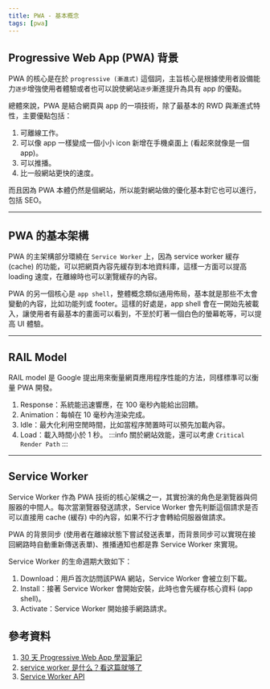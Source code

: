 ```yaml
---
title: PWA - 基本概念
tags: [pwa]
---
```

## Progressive Web App (PWA) 背景
PWA 的核心是在於 `progressive (漸進式)` 這個詞，主旨核心是根據使用者設備能力`逐步`增強使用者體驗或者也可以說使網站`逐步`漸進提升為具有 app 的優點。

總體來說，PWA 是結合網頁與 app 的一項技術，除了最基本的 RWD 與漸進式特性，主要優點包括：  
1. 可離線工作。
2. 可以像 app 一樣變成一個小小 icon 新增在手機桌面上 (看起來就像是一個 app)。
3. 可以推播。
4. 比一般網站更快的速度。

而且因為 PWA 本體仍然是個網站，所以能對網站做的優化基本對它也可以進行，包括 SEO。

---

## PWA 的基本架構
PWA 的主架構部分環繞在 `Service Worker` 上，因為 service worker 緩存 (cache) 的功能，可以把網頁內容先緩存到本地資料庫，這樣一方面可以提高 loading 速度，在離線時也可以瀏覽緩存的內容。  

PWA 的另一個核心是 `app shell`，整體概念類似通用佈局，基本就是那些不太會變動的內容，比如功能列或 footer。這樣的好處是，app shell 會在一開始先被載入，讓使用者有最基本的畫面可以看到，不至於盯著一個白色的螢幕乾等，可以提高 UI 體驗。

---

## RAIL Model
RAIL model 是 Google 提出用來衡量網頁應用程序性能的方法，同樣標準可以衡量 PWA 開發。  
1. Response：系統能迅速響應，在 100 毫秒內能給出回饋。
2. Animation：每幀在 10 毫秒內渲染完成。
3. Idle：最大化利用空閒時間，比如當程序閒置時可以預先加載內容。
4. Load：載入時間小於 1 秒。
:::info
關於網站效能，還可以考慮 `Critical Render Path`
:::

---

## Service Worker
Service Worker 作為 PWA 技術的核心架構之一，其實扮演的角色是瀏覽器與伺服器的中間人。每次當瀏覽器發送請求，Service Worker 會先判斷這個請求是否可以直接用 cache (緩存) 中的內容，如果不行才會轉給伺服器做請求。  

PWA 的背景同步 (使用者在離線狀態下嘗試發送表單，而背景同步可以實現在接回網路時自動重新傳送表單)、推播通知也都是靠 Service Worker 來實現。

Service Worker 的生命週期大致如下：
1. Download：用戶首次訪問該PWA 網站，Service Worker 會被立刻下載。
2. Install：接著 Service Worker 會開始安裝，此時也會先緩存核心資料 (app shell)。
3. Activate：Service Worker 開始接手網路請求。

## 參考資料
1. [30 天 Progressive Web App 學習筆記](https://ithelp.ithome.com.tw/users/20071512/ironman/1222)
2. [service worker 是什么？看这篇就够了](https://zhuanlan.zhihu.com/p/115243059)
3. [Service Worker API](https://developer.mozilla.org/en-US/docs/Web/API/Service_Worker_API)
